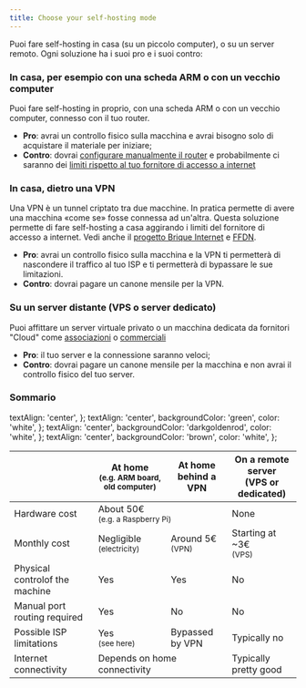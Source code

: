 ```yaml
---
title: Choose your self-hosting mode
---
```


Puoi fare self-hosting in casa (su un piccolo computer), o su un server remoto. Ogni soluzione ha i suoi pro e i suoi contro:

### In casa, per esempio con una scheda ARM o con un vecchio computer

Puoi fare self-hosting in proprio, con una scheda ARM o con un vecchio computer, connesso con il tuo router.

- **Pro**: avrai un controllo fisico sulla macchina e avrai bisogno solo di acquistare il materiale per iniziare;
- **Contro**: dovrai [configurare manualmente il router](/admin/install/post_install/port_forwarding) e probabilmente ci saranno dei [limiti rispetto al tuo fornitore di accesso a internet](/admin/self_hosting/providers/isp/)

### In casa, dietro una VPN

Una VPN è un tunnel criptato tra due macchine. In pratica permette di avere una macchina «come se» fosse connessa ad un'altra. Questa soluzione permette di fare self-hosting a casa aggirando i limiti del fornitore di accesso a internet. Vedi anche il [progetto Brique Internet](https://labriqueinter.net) e [FFDN](https://www.ffdn.org).

- **Pro**: avrai un controllo fisico sulla macchina e la VPN ti permetterà di nascondere il traffico al tuo ISP e ti permetterà di bypassare le sue limitazioni.
- **Contro**: dovrai pagare un canone mensile per la VPN.

### Su un server distante (VPS o server dedicato)

Puoi affittare un server virtuale privato o un macchina dedicata da fornitori "Cloud" come [associazioni](https://db.ffdn.org) o [commerciali](/admin/self_hosting/providers/servers)

- **Pro**: il tuo server e la connessione saranno veloci;
- **Contro**: dovrai pagare un canone mensile per la macchina e non avrai il controllo fisico del tuo server.

### Sommario

  textAlign: 'center',
};
  textAlign: 'center',
  backgroundColor: 'green',
  color: 'white',
};
  textAlign: 'center',
  backgroundColor: 'darkgoldenrod',
  color: 'white',
};
  textAlign: 'center',
  backgroundColor: 'brown',
  color: 'white',
};

<table>
  <thead>
    <tr>
      <th></th>
      <th style={styleNone}>At home<br/><small>(e.g. ARM board, old computer)</small></th>
      <th style={styleNone}>At home<br/>behind a VPN</th>
      <th style={styleNone}>On a remote server<br/>(VPS or dedicated)</th>
    </tr>
  </thead>
  <tbody>
    <tr>
      <td style={styleNone}>Hardware cost</td>
      <td style={styleMeh} colspan="2">About 50€<br/><small>(e.g. a Raspberry Pi)</small></td>
      <td style={styleGood}>None</td>
    </tr>
    <tr>
      <td style={styleNone}>Monthly cost</td>
      <td style={styleGood}>Negligible<br/><small>(electricity)</small></td>
      <td style={styleMeh}>Around 5€<br/><small>(VPN)</small></td>
      <td style={styleMeh}>Starting at ~3€<br/><small>(VPS)</small></td>
    </tr>
    <tr>
      <td style={styleNone}>Physical controlof the machine</td>
      <td style={styleGood}>Yes</td>
      <td style={styleGood}>Yes</td>
      <td style={styleDanger}>No</td>
    </tr>
    <tr>
      <td style={styleNone}>Manual port routing required</td>
      <td style={styleMeh}>Yes</td>
      <td style={styleGood}>No</td>
      <td style={styleGood}>No</td>
    </tr>
    <tr>
      <td style={styleNone}>Possible ISP limitations</td>
      <td style={styleDanger}>Yes<br/><small>(see <Link to="/admin/self_hosting/providers/isp">here</Link>)</small></td>
      <td style={styleGood}>Bypassed by VPN</td>
      <td style={styleGood}>Typically no</td>
    </tr>
    <tr>
      <td style={styleNone}>Internet connectivity</td>
      <td style={styleMeh} colspan="2">Depends on home connectivity</td>
      <td style={styleGood}>Typically pretty good</td>
    </tr>
  </tbody>
</table>

